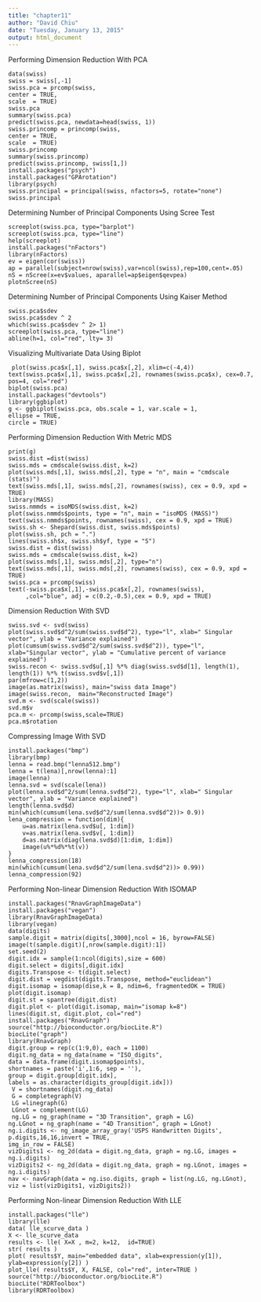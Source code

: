 ---
title: "chapter11"
author: "David Chiu"
date: "Tuesday, January 13, 2015"
output: html_document
---
Performing Dimension Reduction With PCA
```
data(swiss)
swiss = swiss[,-1]
swiss.pca = prcomp(swiss,
center = TRUE,
scale  = TRUE)
swiss.pca
summary(swiss.pca)
predict(swiss.pca, newdata=head(swiss, 1))
swiss.princomp = princomp(swiss,
center = TRUE,
scale  = TRUE)
swiss.princomp
summary(swiss.princomp)
predict(swiss.princomp, swiss[1,])
install.packages("psych")
install.packages("GPArotation")
library(psych)
swiss.principal = principal(swiss, nfactors=5, rotate="none")
swiss.principal
```
Determining Number of Principal Components Using Scree Test
```
screeplot(swiss.pca, type="barplot")
screeplot(swiss.pca, type="line")
help(screeplot)
install.packages("nFactors")
library(nFactors)
ev = eigen(cor(swiss))
ap = parallel(subject=nrow(swiss),var=ncol(swiss),rep=100,cent=.05)
nS = nScree(x=ev$values, aparallel=ap$eigen$qevpea)
plotnScree(nS)
```
Determining Number of Principal Components Using Kaiser Method
```
swiss.pca$sdev 
swiss.pca$sdev ^ 2
which(swiss.pca$sdev ^ 2> 1)
screeplot(swiss.pca, type="line")
abline(h=1, col="red", lty= 3)
```
Visualizing Multivariate Data Using Biplot
```
 plot(swiss.pca$x[,1], swiss.pca$x[,2], xlim=c(-4,4))
text(swiss.pca$x[,1], swiss.pca$x[,2], rownames(swiss.pca$x), cex=0.7, pos=4, col="red")
biplot(swiss.pca)
install.packages("devtools")
library(ggbiplot)
g <- ggbiplot(swiss.pca, obs.scale = 1, var.scale = 1, 
ellipse = TRUE, 
circle = TRUE)
```
Performing Dimension Reduction With Metric MDS
```
print(g)
swiss.dist =dist(swiss)
swiss.mds = cmdscale(swiss.dist, k=2)
plot(swiss.mds[,1], swiss.mds[,2], type = "n", main = "cmdscale (stats)")
text(swiss.mds[,1], swiss.mds[,2], rownames(swiss), cex = 0.9, xpd = TRUE)
library(MASS)
swiss.nmmds = isoMDS(swiss.dist, k=2)
plot(swiss.nmmds$points, type = "n", main = "isoMDS (MASS)")
text(swiss.nmmds$points, rownames(swiss), cex = 0.9, xpd = TRUE)
swiss.sh <- Shepard(swiss.dist, swiss.mds$points)
plot(swiss.sh, pch = ".")
lines(swiss.sh$x, swiss.sh$yf, type = "S")
swiss.dist = dist(swiss)
swiss.mds = cmdscale(swiss.dist, k=2)
plot(swiss.mds[,1], swiss.mds[,2], type="n")
text(swiss.mds[,1], swiss.mds[,2], rownames(swiss), cex = 0.9, xpd = TRUE)
swiss.pca = prcomp(swiss)
text(-swiss.pca$x[,1],-swiss.pca$x[,2], rownames(swiss), 
     ,col="blue", adj = c(0.2,-0.5),cex = 0.9, xpd = TRUE)
```
Dimension Reduction With SVD
```
swiss.svd <- svd(swiss)
plot(swiss.svd$d^2/sum(swiss.svd$d^2), type="l", xlab=" Singular vector", ylab = "Variance explained")
plot(cumsum(swiss.svd$d^2/sum(swiss.svd$d^2)), type="l", xlab="Singular vector", ylab = "Cumulative percent of variance explained") 
swiss.recon <- swiss.svd$u[,1] %*% diag(swiss.svd$d[1], length(1), length(1)) %*% t(swiss.svd$v[,1])
par(mfrow=c(1,2))
image(as.matrix(swiss), main="swiss data Image")
image(swiss.recon,  main="Reconstructed Image")
svd.m <- svd(scale(swiss))
svd.m$v
pca.m <- prcomp(swiss,scale=TRUE)
pca.m$rotation
```
Compressing Image With SVD
```
install.packages("bmp")
library(bmp)
lenna = read.bmp("lenna512.bmp")
lenna = t(lena)[,nrow(lenna):1]
image(lenna) 
lenna.svd = svd(scale(lena))
plot(lenna.svd$d^2/sum(lenna.svd$d^2), type="l", xlab=" Singular vector", ylab = "Variance explained")
length(lenna.svd$d)
min(which(cumsum(lena.svd$d^2/sum(lenna.svd$d^2))> 0.9))
lena_compression = function(dim){
    u=as.matrix(lena.svd$u[, 1:dim])
    v=as.matrix(lena.svd$v[, 1:dim])
    d=as.matrix(diag(lena.svd$d)[1:dim, 1:dim])
    image(u%*%d%*%t(v))
}
lenna_compression(18)
min(which(cumsum(lena.svd$d^2/sum(lena.svd$d^2))> 0.99))
lenna_compression(92)
```
Performing Non-linear Dimension Reduction With ISOMAP
```
install.packages("RnavGraphImageData")
install.packages("vegan")
library(RnavGraphImageData)
library(vegan)
data(digits)
sample.digit = matrix(digits[,3000],ncol = 16, byrow=FALSE)
image(t(sample.digit)[,nrow(sample.digit):1])
set.seed(2)
digit.idx = sample(1:ncol(digits),size = 600)
digit.select = digits[,digit.idx]
digits.Transpose <- t(digit.select)
digit.dist = vegdist(digits.Transpose, method="euclidean")
digit.isomap = isomap(dise,k = 8, ndim=6, fragmentedOK = TRUE)
plot(digit.isomap)
digit.st = spantree(digit.dist)
digit.plot <- plot(digit.isomap, main="isomap k=8")
lines(digit.st, digit.plot, col="red")
install.packages("RnavGraph")
source("http://bioconductor.org/biocLite.R")
biocLite("graph")
library(RnavGraph)
digit.group = rep(c(1:9,0), each = 1100)
digit.ng_data = ng_data(name = "ISO_digits",
data = data.frame(digit.isomap$points),
shortnames = paste('i',1:6, sep = ''),
group = digit.group[digit.idx],
labels = as.character(digits_group[digit.idx]))
 V = shortnames(digit.ng_data)
 G = completegraph(V)
 LG =linegraph(G)
 LGnot = complement(LG)
 ng.LG = ng_graph(name = "3D Transition", graph = LG)
ng.LGnot = ng_graph(name = "4D Transition", graph = LGnot)
ng.i.digits <- ng_image_array_gray('USPS Handwritten Digits',
p.digits,16,16,invert = TRUE,
img_in_row = FALSE)
vizDigits1 <- ng_2d(data = digit.ng_data, graph = ng.LG, images = ng.i.digits)
vizDigits2 <- ng_2d(data = digit.ng_data, graph = ng.LGnot, images = ng.i.digits)
nav <- navGraph(data = ng.iso.digits, graph = list(ng.LG, ng.LGnot), viz = list(vizDigits1, vizDigits2))
```
Performing Non-linear Dimension Reduction With LLE
```
install.packages("lle")
library(lle)
data( lle_scurve_data )
X <- lle_scurve_data
results <- lle( X=X , m=2, k=12,  id=TRUE)
str( results )
plot( results$Y, main="embedded data", xlab=expression(y[1]), ylab=expression(y[2]) )
plot_lle( results$Y, X, FALSE, col="red", inter=TRUE )
source("http://bioconductor.org/biocLite.R")
biocLite("RDRToolbox")
library(RDRToolbox)
```

